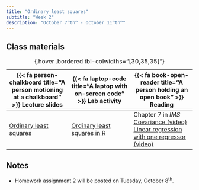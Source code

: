 ```yaml
---
title: "Ordinary least squares"
subtitle: "Week 2"
description: "October 7^th^ - October 11^th^"
---
```


## Class materials

| {{< fa person-chalkboard title="A person motioning at a chalkboard" >}} Lecture slides  |  {{< fa laptop-code title="A laptop with on-screen code" >}} Lab activity | {{< fa book-open-reader title="A person holding an open book" >}} Reading |
|----|----|----|
| [Ordinary least squares](slides/week2/week2-slides.html){target="_blank"} | [Ordinary least squares in R](labs/week-2-lab.Rmd){target="_blank} | Chapter 7 in *IMS* <br /> [Covariance (video)](https://dlsun.github.io/probability/covariance.html){target="_blank"} <br /> [Linear regression with one regressor (video)](https://www.econometrics-with-r.org/4-lrwor.html){target="_blank"}
: {.hover .bordered tbl-colwidths="[30,35,35]"} 

## Notes

* Homework assignment 2 will be posted on Tuesday, October 8^th^.
